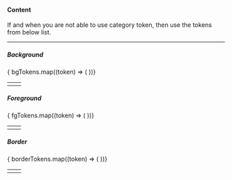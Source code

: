 

<Meta title="Docs/Semantic Tokens" name="Semantic Tokens" />

#### Content
If and when you are not able to use category token, then use the tokens from below list.
***

##### Background
<table>
  <tbody>
    { bgTokens.map((token) => (
      <tr key={token}>
        <td>
          <CodeBlock code={token} />
        </td>
        <td>
          <ColorBlock color={token} />
        </td>
      </tr>
    ))}
  </tbody>
</table>

##### Foreground
<table>
  <tbody>
    { fgTokens.map((token) => (
      <tr key={token}>
        <td>
          <CodeBlock code={token} />
        </td>
        <td>
          <ColorBlock color={token} />
        </td>
      </tr>
    ))}
  </tbody>
</table>

##### Border
<table>
  <tbody>
    { borderTokens.map((token) => (
      <tr key={token}>
        <td>
          <CodeBlock code={token} />
        </td>
        <td>
          <ColorBlock color={token} />
        </td>
      </tr>
    ))}
  </tbody>
</table>

<Toast />
